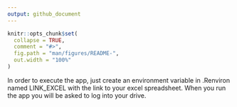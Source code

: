 ```yaml
---
output: github_document
---
```


<!-- README.md is generated from README.Rmd. Please edit that file -->

```r
knitr::opts_chunk$set(
  collapse = TRUE,
  comment = "#>",
  fig.path = "man/figures/README-",
  out.width = "100%"
)
```

In order to execute the app, just create an environment variable in .Renviron named LINK_EXCEL with the link to your excel spreadsheet. 
When you run the app you will be asked to log into your drive.